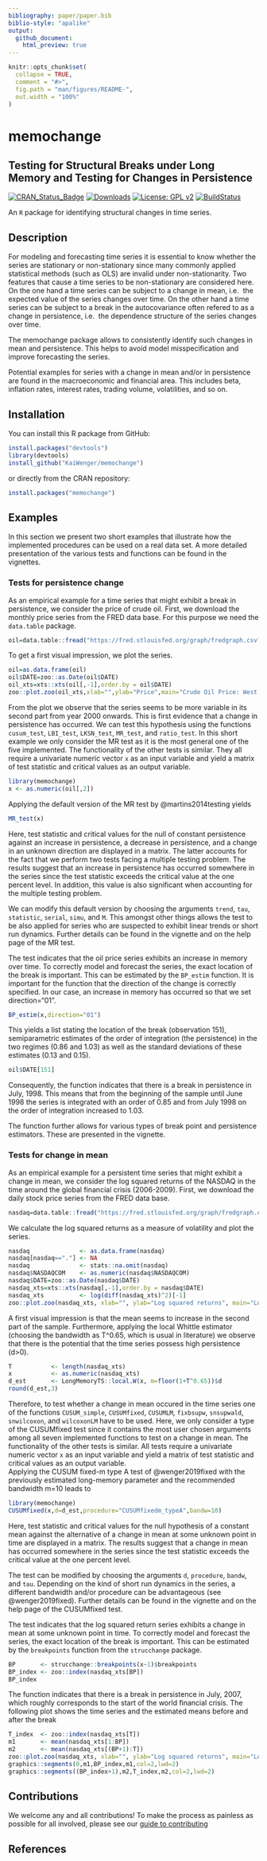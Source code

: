 ---
bibliography: paper/paper.bib
biblio-style: "apalike"
output:
  github_document:
    html_preview: true
---

<!-- README.md is generated from README.Rmd. Please edit that file -->

```{r, echo = FALSE}
knitr::opts_chunk$set(
  collapse = TRUE,
  comment = "#>",
  fig.path = "man/figures/README-",
  out.width = "100%"
)
```

# memochange
## Testing for Structural Breaks under Long Memory and Testing for Changes in Persistence
[![CRAN_Status_Badge](http://www.r-pkg.org/badges/version/memochange)](https://CRAN.R-project.org/package=memochange)
[![Downloads](http://cranlogs.r-pkg.org/badges/grand-total/memochange)](https://CRAN.R-project.org/package=memochange)
[![License: GPL v2](https://img.shields.io/badge/License-GPLv2-blue.svg)](https://www.gnu.org/licenses/gpl-2.0) 
[![BuildStatus](https://api.travis-ci.org/KaiWenger/memochange.svg?branch=master)](https://travis-ci.com/KaiWenger/memochange)

An `R` package for identifying structural changes in time series. 

## Description

For modeling and forecasting time series it is essential to know whether the series are stationary or non-stationary since many commonly applied statistical methods (such as OLS) are 
invalid under non-stationarity. Two features that cause a time series to be non-stationary are considered here. On the one hand a time series can be subject to a change in mean, i.e. 
the expected value of the series changes over time. On the other hand a time series can be subject to a break in the autocovariance often refered to as a change in persistence, i.e. 
the dependence structure of the series changes over time.

The memochange package allows to consistently identify such changes in mean and persistence. This helps to avoid model misspecification and improve forecasting the series. 

Potential examples for series with a change in mean and/or in persistence are found in the macroeconomic and financial area. This includes beta, inflation rates, interest rates, trading volume, volatilities, and so on.

## Installation

You can install this R package from GitHub:


```r
install.packages("devtools")
library(devtools)
install_github("KaiWenger/memochange")
```

or directly from the CRAN repository:


```r
install.packages("memochange")
```


## Examples

In this section we present two short examples that illustrate how the implemented procedures can be used on a real data set. A more detailed presentation of the various tests and functions can be found in the vignettes.

### Tests for persistence change

As an empirical example for a time series that might exhibit a break in persistence, we consider the price of crude oil.  First, we download the monthly price series from the FRED data base. For this purpose we need the `data.table` package.

```{r, echo = TRUE}
oil=data.table::fread("https://fred.stlouisfed.org/graph/fredgraph.csv?bgcolor=%23e1e9f0&chart_type=line&drp=0&fo=open%20sans&graph_bgcolor=%23ffffff&height=450&mode=fred&recession_bars=on&txtcolor=%23444444&ts=12&tts=12&width=1168&nt=0&thu=0&trc=0&show_legend=yes&show_axis_titles=yes&show_tooltip=yes&id=MCOILWTICO&scale=left&cosd=1986-01-01&coed=2019-08-01&line_color=%234572a7&link_values=false&line_style=solid&mark_type=none&mw=3&lw=2&ost=-99999&oet=99999&mma=0&fml=a&fq=Monthly&fam=avg&fgst=lin&fgsnd=2009-06-01&line_index=1&transformation=lin&vintage_date=2019-09-23&revision_date=2019-09-23&nd=1986-01-01")
```

To get a first visual impression, we plot the series.

```{r, echo = TRUE, fig.height = 4, fig.width = 7, fig.align = "center"}
oil=as.data.frame(oil)
oil$DATE=zoo::as.Date(oil$DATE)
oil_xts=xts::xts(oil[,-1],order.by = oil$DATE)
zoo::plot.zoo(oil_xts,xlab="",ylab="Price",main="Crude Oil Price: West Texas Intermediate")
```

From the plot we observe that the series seems to be more variable in its second part from year 2000 onwards.  This is first evidence that a change in persistence has occurred. We can test this hypothesis using the functions `cusum_test`, `LBI_test`, `LKSN_test`, `MR_test`, and `ratio_test`. In this short example we only consider the MR test as it is the most general one of the five implemented. The functionality of the other tests is similar. They all require a univariate numeric vector `x` as an input variable and yield a matrix of test statistic and critical values as an output variable.

```{r, echo = TRUE}
library(memochange)
x <- as.numeric(oil[,2])
```

Applying the default version of the MR test by @martins2014testing yields

```{r, echo = TRUE}
MR_test(x)
```

Here, test statistic and critical values for the null of constant persistence against an increase in persistence, a decrease in persistence, and a change in an unknown direction are displayed in a matrix. The latter accounts for the fact that we perform two tests facing a multiple testing problem. The results suggest that an increase in persistence has occurred somewhere in the series since the test statistic exceeds the critical value at the one percent level. In addition, this value is also significant when accounting for the multiple testing problem. 

We can modify this default version by choosing the arguments `trend`, `tau`, `statistic`, `serial`, `simu`, and `M`. This amongst other things allows the test to be also applied for series who are suspected to exhibit linear trends or short run dynamics. Further details can be found in the vignette and on the help page of the MR test.

The test indicates that the oil price series exhibits an increase in memory over time. To correctly model and forecast the series, the exact location of the break is important.
This can be estimated by the `BP_estim` function. It is important for the function that the direction of the change is correctly specified. In our case, an increase in memory has occurred so that we set direction="01".

```{r, echo = TRUE}
BP_estim(x,direction="01")
```

This yields a list stating the location of the break (observation 151), semiparametric estimates of the order of integration (the persistence) in the two regimes (0.86 and 1.03) as well as the standard deviations of these estimates (0.13 and 0.15).

```{r, echo = TRUE}
oil$DATE[151]
```

Consequently, the function indicates that there is a break in persistence in July, 1998. 
This means that from the beginning of the sample until June 1998 the series is integrated with an order of 0.85 and from July 1998 on the order of integration increased to 1.03.

The function further allows for various types of break point and persistence estimators. These are presented in the vignette. 

### Tests for change in mean

As an empirical example for a persistent time series that might exhibit a change in mean, we consider the log squared returns of the NASDAQ in the time around the global financial crisis (2006-2009). First, we download the daily stock price series from the FRED data base. 

```{r, echo = TRUE}
nasdaq=data.table::fread("https://fred.stlouisfed.org/graph/fredgraph.csv?bgcolor=%23e1e9f0&chart_type=line&drp=0&fo=open%20sans&graph_bgcolor=%23ffffff&height=450&mode=fred&recession_bars=on&txtcolor=%23444444&ts=12&tts=12&width=1168&nt=0&thu=0&trc=0&show_legend=yes&show_axis_titles=yes&show_tooltip=yes&id=NASDAQCOM&scale=left&cosd=2006-01-01&coed=2009-01-01&line_color=%234572a7&link_values=false&line_style=solid&mark_type=none&mw=3&lw=2&ost=-99999&oet=99999&mma=0&fml=a&fq=Daily&fam=avg&fgst=lin&fgsnd=2009-06-01&line_index=1&transformation=lin&vintage_date=2019-11-04&revision_date=2019-11-04&nd=1971-02-05")
```

We calculate the log squared returns as a measure of volatility and plot the series.

```{r, echo = TRUE, fig.height = 4, fig.width = 7, fig.align = "center"}
nasdaq              <- as.data.frame(nasdaq)
nasdaq[nasdaq=="."] <- NA
nasdaq              <- stats::na.omit(nasdaq)
nasdaq$NASDAQCOM    <- as.numeric(nasdaq$NASDAQCOM)
nasdaq$DATE=zoo::as.Date(nasdaq$DATE)
nasdaq_xts=xts::xts(nasdaq[,-1],order.by = nasdaq$DATE)
nasdaq_xts          <- log(diff(nasdaq_xts)^2)[-1]
zoo::plot.zoo(nasdaq_xts, xlab="", ylab="Log squared returns", main="Log squared returns of the NASDAQ")
```

A first visual impression is that the mean seems to increase in the second part of the sample. Furthermore, applying the local Whittle estimator (choosing the bandwidth as T^0.65, which is usual in literature) we observe that there is the potential that the time series possess high persistence (d>0).

```{r, echo = TRUE}
T           <- length(nasdaq_xts)
x           <- as.numeric(nasdaq_xts)
d_est       <- LongMemoryTS::local.W(x, m=floor(1+T^0.65))$d
round(d_est,3)
```

Therefore, to test whether a change in mean occured in the time series one of the functions `CUSUM_simple`, `CUSUMfixed`, `CUSUMLM`, `fixbsupw`, `snsupwald`, `snwilcoxon`, and `wilcoxonLM` have to be used. Here, we only consider a type of the CUSUMfixed test since it contains the most user chosen arguments among all seven implemented functions to test on a change in mean. The functionality of the other tests is similar. All tests require a univariate numeric vector `x` as an input variable and yield a matrix of test statistic and critical values as an output variable.  
Applying the CUSUM fixed-m type A test of @wenger2019fixed with the previously estimated long-memory parameter and the recommended bandwidth m=10 leads to

```{r, echo = TRUE}
library(memochange)
CUSUMfixed(x,d=d_est,procedure="CUSUMfixedm_typeA",bandw=10)
```

Here, test statistic and critical values for the null hypothesis of a constant mean against the alternative of a change in mean at some unknown point in time are displayed in a matrix. The results suggest that a change in mean has occurred somewhere in the series since the test statistic exceeds the critical value at the one percent level. 

The test can be modified by choosing the arguments `d`, `procedure`, `bandw`, and `tau`. Depending on the kind of short run dynamics in the series, a different bandwidth and/or procedure can be advantageous (see @wenger2019fixed). Further details can be found in the vignette and on the help page of the CUSUMfixed test.

The test indicates that the log squared return series exhibits a change in mean at some unknown point in time. To correctly model and forecast the series, the exact location of the break is important.
This can be estimated by the `breakpoints` function from the `strucchange` package. 

```{r, echo = TRUE}
BP       <- strucchange::breakpoints(x~1)$breakpoints
BP_index <- zoo::index(nasdaq_xts[BP])
BP_index
```

The function indicates that there is a break in persistence in July, 2007, which roughly corresponds to the start of the world financial crisis. The following plot shows the time series and the estimated means before and after the break

```{r, echo = TRUE, fig.height = 4, fig.width = 7, fig.align = "center"}
T_index  <- zoo::index(nasdaq_xts[T])
m1       <- mean(nasdaq_xts[1:BP])
m2       <- mean(nasdaq_xts[(BP+1):T])
zoo::plot.zoo(nasdaq_xts, xlab="", ylab="Log squared returns", main="Log squared returns of the NASDAQ")
graphics::segments(0,m1,BP_index,m1,col=2,lwd=2)
graphics::segments((BP_index+1),m2,T_index,m2,col=2,lwd=2)
```


## Contributions

We welcome any and all contributions\! To make the process as painless
as possible for all involved, please see our [guide to
contributing](contributing.md)

## References

